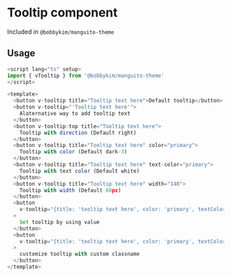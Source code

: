 
<Meta of={Stories} />

# Tooltip component

Included in `@bobbykim/manguito-theme`

## Usage

```js
<script lang="ts" setup>
import { vTooltip } from '@bobbykim/manguito-theme'
</script>

<template>
  <button v-tooltip title="Tooltip text here">Default tooltip</button>
  <button v-tooltip="'Tooltip text here'">
    Alaternative way to add tooltip text
  </button>
  <button v-tooltip:top title="Tooltip text here">
    Tooltip with direction (Default right)
  </button>
  <button v-tooltip title="Tooltip text here" color="primary">
    Tooltip with color (Default dark-3)
  </button>
  <button v-tooltip title="Tooltip text here" text-color="primary">
    Tooltip with text color (Default white)
  </button>
  <button v-tooltip title="Tooltip text here" width="140">
    Tooltip with width (Default 80px)
  </button>
  <button
    v-tooltip="{title: 'tooltip text here', color: 'primary', textColor: 'secondary' width: 150}"
  >
    Set tooltip by using value
  </button>
  <button
    v-tooltip="{title: 'tooltip text here', color: 'primary', textColor: 'secondary' width: 150, className: '/** custom classname here**/'}"
  >
    customize tooltip with custom classname
  </button>
</template>
```

<Canvas of={Stories.tooltipExample} />
